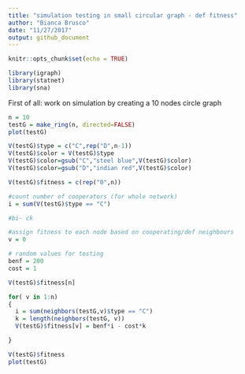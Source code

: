 ```yaml
---
title: "simulation testing in small circular graph - def fitness"
author: "Bianca Brusco"
date: "11/27/2017"
output: github_document
---
```


```r
knitr::opts_chunk$set(echo = TRUE)
```

```r
library(igraph)
library(statnet)
library(sna)
```

First of all: work on simulation by creating a 10 nodes circle graph


```r
n = 10
testG = make_ring(n, directed=FALSE)
plot(testG)

V(testG)$type = c("C",rep("D",n-1))
V(testG)$color = V(testG)$type
V(testG)$color=gsub("C","steel blue",V(testG)$color)
V(testG)$color=gsub("D","indian red",V(testG)$color)

V(testG)$fitness = c(rep("0",n))

#count number of cooperators (for whole network)
i = sum(V(testG)$type == "C")

#bi- ck

#assign fitness to each node based on cooperating/def neighbours
v = 0

# random values for testing
benf = 200
cost = 1

V(testG)$fitness[n]

for( v in 1:n)
{
  i = sum(neighbors(testG,v)$type == "C")
  k = length(neighbors(testG, v))
  V(testG)$fitness[v] = benf*i - cost*k

}

V(testG)$fitness
plot(testG)
```

